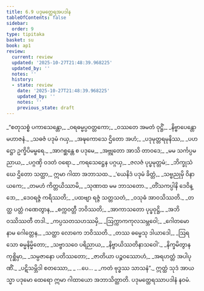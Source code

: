```yaml
---
title: 6.9 ပဒုမတ္ထေရအပဒါန
tableOfContents: false
sidebar:
  order: 9
type: tipitaka
basket: su
book: ap1
review:
  current: review
  updated: '2025-10-27T21:48:39.968225'
  updated_by: ''
  notes: ''
  history:
  - state: review
    date: '2025-10-27T21:48:39.968225'
    updated_by: ''
    notes: ''
    previous_state: draft
---
```



<ReviewStatus review={frontmatter.review} showDetails={true} />

<HypothesisAnnotation frontmatter={frontmatter} />

<DynamicBreadcrumb />

<Division number="67" book="ap1" e="ch" v="20" p="121">

<Paragraph number="1458" type="verses" book="ap1">
_“စတုသစ္စံ ပကာသေန္တော,_  
_ဝရဓမ္မပ္ပဝတ္တကော;_  
_ဝဿတေ အမတံ ဝုဋ္ဌိံ,_  
_နိဗ္ဗာပေန္တော မဟာဇနံ._  

</Paragraph>

</Division>
<Division number="68" book="ap1" e="ch" v="20" p="121">

<Paragraph number="1459" type="verses" book="ap1">
_သဓဇံ ပဒုမံ ဂယှ,_  
_အဍ္ဎကောသေ ဌိတော အဟံ;_  
_ပဒုမုတ္တရမုနိဿ,_  
_ပဟဋ္ဌော ဥက္ခိပိမမ္ဗရေ._  

</Paragraph>

</Division>
<Division number="69" book="ap1" e="ch" v="20" p="121">

<Paragraph number="1460" type="verses" book="ap1">
_အာဂစ္ဆန္တေ စ ပဒုမေ,_  
_အဗ္ဘုတော အာသိ တာဝဒေ;_  
_မမ သင်္ကပ္ပမညာယ,_  
_ပဂ္ဂဏှိ ဝဒတံ ဝရော._  

</Paragraph>

</Division>
<Division number="70" book="ap1" e="ch" v="20" p="121">

<Paragraph number="1461" type="verses" book="ap1">
_ကရသေဋ္ဌေန ပဂ္ဂယှ,_  
_ဇလဇံ ပုပ္ဖမုတ္တမံ;_  
_ဘိက္ခုသံဃေ ဌိတော သတ္ထာ,_  
ဣမာ ဂါထာ အဘာသထ._  

</Paragraph>

</Division>
<Division number="71" book="ap1" e="ch" v="20" p="121">

<Paragraph number="1462" type="verses" book="ap1">
_‘ယေနိဒံ ပဒုမံ ခိတ္တံ,_  
_သဗ္ဗညုမှိ ဝိနာယကေ;_  
_တမဟံ ကိတ္တယိဿာမိ,_  
_သုဏာထ မမ ဘာသတော._  

</Paragraph>

</Division>
<Division number="72" book="ap1" e="ch" v="20" p="122">

<Paragraph number="1463" type="verses" book="ap1">
_တိံသကပ္ပါနိ ဒေဝိန္ဒော,_  
_ဒေဝရဇ္ဇံ ကရိဿတိ;_  
_ပထဗျာ ရဇ္ဇံ သတ္တသတံ,_  
_ဝသုဓံ အာဝသိဿတိ._  

</Paragraph>

</Division>
<Division number="73" book="ap1" e="ch" v="20" p="122">

<Paragraph number="1464" type="verses" book="ap1">
_တတ္ထ ပတ္တံ ဂဏေတွာန,_  
_စက္ကဝတ္တီ ဘဝိဿတိ;_  
_အာကာသတော ပုပ္ဖဝုဋ္ဌိ,_  
_အဘိဝဿိဿတီ တဒါ._  

</Paragraph>

</Division>
<Division number="74" book="ap1" e="ch" v="20" p="122">

<Paragraph number="1465" type="verses" book="ap1">
_ကပ္ပသတသဟဿမှိ,_  
_ဩက္ကာကကုလသမ္ဘဝေါ;_  
_ဂေါတမော နာမ ဂေါတ္တေန,_  
_သတ္ထာ လောကေ ဘဝိဿတိ._  

</Paragraph>

</Division>
<Division number="75" book="ap1" e="ch" v="20" p="122">

<Paragraph number="1466" type="verses" book="ap1">
_တဿ ဓမ္မေသု ဒါယာဒေါ,_  
_ဩရသော ဓမ္မနိမ္မိတော;_  
_သဗ္ဗာသဝေ ပရိညာယ,_  
_နိဗ္ဗာယိဿတိနာသဝေါ’._  

</Paragraph>

</Division>
<Division number="76" book="ap1" e="ch" v="20" p="122">

<Paragraph number="1467" type="verses" book="ap1">
_နိက္ခမိတွာန ကုစ္ဆိမှာ,_  
_သမ္ပဇာနော ပတိဿတော;_  
_ဇာတိယာ ပဉ္စဝဿောဟံ,_  
_အရဟတ္တံ အပါပုဏိံ._  

</Paragraph>

</Division>
<Division number="77" book="ap1" e="ch" v="20" p="122">

<Paragraph number="1468" type="verses" book="ap1">
_ပဋိသမ္ဘိဒါ စတဿော,_  
_ …ပေ… _  
_ကတံ ဗုဒ္ဓဿ သာသနံ”._  

</Paragraph>

<Paragraph number="1469" book="ap1">
ဣတ္ထံ သုဒံ အာယသ္မာ ပဒုမော ထေရော ဣမာ ဂါထာယော အဘာသိတ္ထာတိ.

</Paragraph>
</Division>

<Paragraph number="1470" type="center" book="ap1">
ပဒုမတ္ထေရဿာပဒါနံ နဝမံ.
</Paragraph>